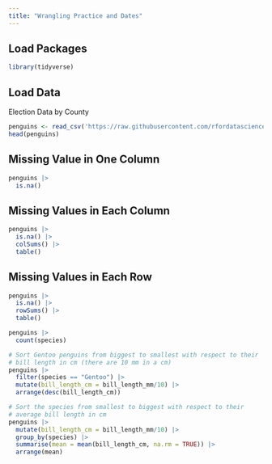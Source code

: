 ```yaml
---
title: "Wrangling Practice and Dates"
---
```


## Load Packages
```r
library(tidyverse)
```


## Load Data

Election Data by County
```r
penguins <- read_csv('https://raw.githubusercontent.com/rfordatascience/tidytuesday/master/data/2020/2020-07-28/penguins.csv')
head(penguins)
```

## Missing Value in One Column

```r
penguins |> 
  is.na()
```



## Missing Values in Each Column
```r
penguins |> 
  is.na() |> 
  colSums() |> 
  table()
```

## Missing Values in Each Row
```r
penguins |> 
  is.na() |> 
  rowSums() |>
  table()
```


```r
penguins |> 
  count(species)
```


```r
# Sort Gentoo penguins from biggest to smallest with respect to their 
# bill length in cm (there are 10 mm in a cm)
penguins |> 
  filter(species == "Gentoo") |> 
  mutate(bill_length_cm = bill_length_mm/10) |> 
  arrange(desc(bill_length_cm))
```


```r
# Sort the species from smallest to biggest with respect to their 
# average bill length in cm
penguins |> 
  mutate(bill_length_cm = bill_length_mm/10) |> 
  group_by(species) |> 
  summarise(mean = mean(bill_length_cm, na.rm = TRUE)) |> 
  arrange(mean)

```


















